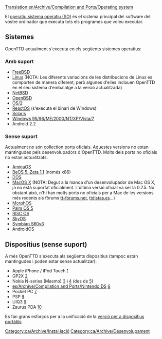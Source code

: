 [[Translation:en/Archive/Compilation and Ports/Operating system]]

El [https://www.wikipedia.org/wiki/ca:Sistema operatiu sistema operatiu (SO)] és el sistema principal del software del vostre ordinador que executa tots els programes que voleu executar.

== Sistemes ==
OpenTTD actualment s'executa en els següents sistemes operatius:

===Amb suport===
* [http://www.freshports.org/games/openttd/ FreeBSD]
* [http://sourceforge.net/project/showfiles.php?group_id=103924&package_id=111717 Linux] (NOTA: Les diferents variacions de les distribucions de Linux es comporten de manera diferent, però algunes d'elles inclouen OpenTTD en el seu sistema d'embalatge a la versió actualitzada)
* [http://riksun.riken.go.jp/pub/pub/NetBSD/NetBSD-current/pkgsrc/games/openttd/ NetBSD]
* [http://www.openbsd.org/cgi-bin/cvsweb/ports/games/openttd/ OpenBSD]
* [http://sourceforge.net/project/showfiles.php?group_id=103924&package_id=111717 OS/2]
* [http://reactosde.re.funpic.de/catappdetail.php?cat=Games&appnr=146 ReactOS] (s'executa el binari de Windows)
* [http://www.softagalleria.net/openttd-solaris.php Solaris]
* [http://sourceforge.net/project/showfiles.php?group_id=103924&package_id=111717 Windows 95/98/ME/2000/NT/XP/Vista/7]
* Android 2.2

===Sense suport===
Actualment no són [https://www.wikipedia.org/wiki/Ports collection ports] oficials. Aquestes versions no estan mantingudes pels desenvolupadors d'OpenTTD. Molts dels ports no oficials no estan actualitzats.
* [http://www.os4depot.net/index.php?function=showfile&file=game/strategy/openttd.lha AmigaOS]
* [http://bebits.com/app/3810 BeOS 5, Zeta 1.1] (només x86)
* [[ca/OpenTTD DOS|DOS]]
* [http://sourceforge.net/project/showfiles.php?group_id=103924&package_id=111717 MacOS X] (NOTA: Degut a la manca d'un desenvolupador de Mac OS X, ja no està suportat oficialment. L'última versió oficial va ser la 0.7.5. No obstant això, n'hi han molts ports no oficials per a Mac de les versions més recents als fòrums [http://www.tt-forums.net/viewtopic.php?f=29&t=48329 tt-forums.net], [http://ttdistas.es/descargas ttdistas.es]...)
* [http://sourceforge.net/project/showfiles.php?group_id=103924&package_id=111717 MorphOS]
* [http://www.esoftinteractive.com/openttd.html Palm OS 5]
* [http://www.riscos.info/index.php/OpenTTD RISC OS]
* [http://www.tt-forums.net/viewtopic.php?t=8107 SkyOS]
* [http://www.tt-forums.net/viewtopic.php?f=33&t=35942&st=0&sk=t&sd=a Symbian S60v3]
* AndroidOS

==Dispositius (sense suport)==
A més OpenTTD s'executa als següents dispositius (tampoc estan mantingudes i poden estar sense actualitzar):
* Apple iPhone / iPod Touch [http://www.zodttd.com/wiki/index.php/OpenTTD.app]
* GP2X [http://wiki.gp2x.org/wiki/OpenTTD]
* Nokia N-series (Maemo) [http://myy.haaga-helia.fi/~a0702483/maemo/] i [http://www.tt-forums.net/viewtopic.php?f=33&t=36042] (des de [http://openttd.toimii.net/maemo/])
* [[es/Archive/Compilation and Ports/Nintendo DS]] [http://www.tt-forums.net/viewtopic.php?f=33&t=35306]
* Pocket PC [http://www.esoftinteractive.com/openttd.html]
* PSP [http://openttd.pc-workshop.da.ru/]
* UIQ3 [http://my-symbian.com/forum/viewtopic.php?t=30981]
* Zaurus PDA [http://zsi2.stonekeep.com/index.php?v=d&a=2127]

Es fan grans esforços per a la unificació de la [[ca/Versió per a dispositius portàtils|versió per a dispositius portàtils]].


[[Category:ca/Archive/Instal·lació]]
[[Category:ca/Archive/Desenvolupament]]
